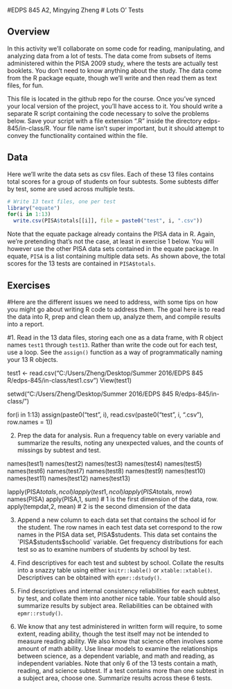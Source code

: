 #EDPS 845 A2, Mingying Zheng
# Lots O' Tests

## Overview

In this activity we'll collaborate on some code for reading, manipulating, and analyzing data from a lot of tests. The data come from subsets of items administered within the PISA 2009 study, where the tests are actually test booklets. You don't need to know anything about the study. The data come from the R package equate, though we'll write and then read them as text files, for fun.

This file is located in the github repo for the course. Once you've synced your local version of the project, you'll have access to it. You should write a separate R script containing the code necessary to solve the problems below. Save your script with a file extension ".R" inside the directory edps-845/in-class/R. Your file name isn't super important, but it should attempt to convey the functionality contained within the file.

## Data

Here we'll write the data sets as csv files. Each of these 13 files contains total scores for a group of students on four subtests. Some subtests differ by test, some are used across multiple tests.

```r
# Write 13 text files, one per test
library("equate")
for(i in 1:13)
  write.csv(PISA$totals[[i]], file = paste0("test", i, ".csv"))
```

Note that the equate package already contains the PISA data in R. Again, we're pretending that's not the case, at least in exercise 1 below. You will however use the other PISA data sets contained in the equate package. In equate, `PISA` is a list containing multiple data sets. As shown above, the total scores for the 13 tests are contained in `PISA$totals`.

## Exercises

#Here are the different issues we need to address, with some tips on how you might go about writing R code to address them. The goal here is to read the data into R, prep and clean them up, analyze them, and compile results into a report.

#1. Read in the 13 data files, storing each one as a data frame, with R object names `test1` through `test13`. Rather than write the code out for each test, use a loop. See the `assign()` function as a way of programmatically naming your 13 R objects.

test1 <- read.csv("C:/Users/Zheng/Desktop/Summer 2016/EDPS 845 R/edps-845/in-class/test1.csv")
View(test1)

setwd("C:/Users/Zheng/Desktop/Summer 2016/EDPS 845 R/edps-845/in-class/")
                
for(i in 1:13)
  assign(paste0("test", i), read.csv(paste0("test", i, ".csv"), row.names = 1))

 
2. Prep the data for analysis. Run a frequency table on every variable and summarize the results, noting any unexpected values, and the counts of missings by subtest and test.

names(test1)
names(test2)
names(test3)
names(test4)
names(test5)
names(test6)
names(test7)
names(test8)
names(test9)
names(test10)
names(test11)
names(test12)
names(test13)

lapply(PISA$totals, ncol)
lapply(test1, ncol)
lapply(PISA$totals, nrow)
names(PISA)
apply(PISA,1, sum) # 1 is the first dimension of the data, row.
apply(tempdat,2, mean) # 2 is the second dimension of the data

3. Append a new column to each data set that contains the school id for the student. The row names in each test data set correspond to the row names in the PISA data set, PISA$students. This data set contains the `PISA$students$schoolid` variable. Get frequency distributions for each test so as to examine numbers of students by school by test.

4. Find descriptives for each test and subtest by school. Collate the results into a snazzy table using either `knitr::kable()` or `xtable::xtable()`. Descriptives can be obtained with `epmr::dstudy()`.

5. Find descriptives and internal consistency reliabilities for each subtest, by test, and collate them into another nice table. Your table should also summarize results by subject area. Reliabilities can be obtained with `epmr::rstudy()`.

6. We know that any test administered in written form will require, to some extent, reading ability, though the test itself may not be intended to measure reading ability. We also know that science often involves some amount of math ability. Use linear models to examine the relationships between science, as a dependent variable, and math and reading, as independent variables. Note that only 6 of the 13 tests contain a math, reading, and science subtest. If a test contains more than one subtest in a subject area, choose one. Summarize results across these 6 tests.
